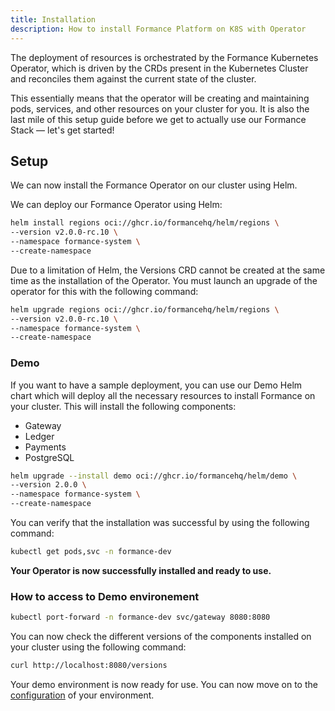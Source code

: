 ```yaml
---
title: Installation
description: How to install Formance Platform on K8S with Operator
---
```


The deployment of resources is orchestrated by the Formance Kubernetes Operator, which is driven by the CRDs present in the Kubernetes Cluster and reconciles them against the current state of the cluster.

This essentially means that the operator will be creating and maintaining pods, services, and other resources on your cluster for you. It is also the last mile of this setup guide before we get to actually use our Formance Stack — let's get started!

## Setup

We can now install the Formance Operator on our cluster using Helm.

We can deploy our Formance Operator using Helm:

```bash
helm install regions oci://ghcr.io/formancehq/helm/regions \
--version v2.0.0-rc.10 \
--namespace formance-system \
--create-namespace
```

Due to a limitation of Helm, the Versions CRD cannot be created at the same time as the installation of the Operator. You must launch an upgrade of the operator for this with the following command:
```bash
helm upgrade regions oci://ghcr.io/formancehq/helm/regions \
--version v2.0.0-rc.10 \
--namespace formance-system \
--create-namespace
```

### Demo
If you want to have a sample deployment, you can use our Demo Helm chart which will deploy all the necessary resources to install Formance on your cluster.
This will install the following components:
- Gateway
- Ledger
- Payments
- PostgreSQL

```bash
helm upgrade --install demo oci://ghcr.io/formancehq/helm/demo \
--version 2.0.0 \
--namespace formance-system \
--create-namespace
```

You can verify that the installation was successful by using the following command:
```bash
kubectl get pods,svc -n formance-dev
```

**Your Operator is now successfully installed and ready to use.**

### How to access to Demo environement
```BASH
kubectl port-forward -n formance-dev svc/gateway 8080:8080
```
You can now check the different versions of the components installed on your cluster using the following command:
```bash
curl http://localhost:8080/versions
```

Your demo environment is now ready for use. You can now move on to the [configuration](/docs/configuration) of your environment.